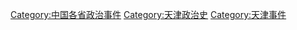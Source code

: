 [[Category:中国各省政治事件|Category:中国各省政治事件]]
[[Category:天津政治史|Category:天津政治史]]
[[Category:天津事件|Category:天津事件]]